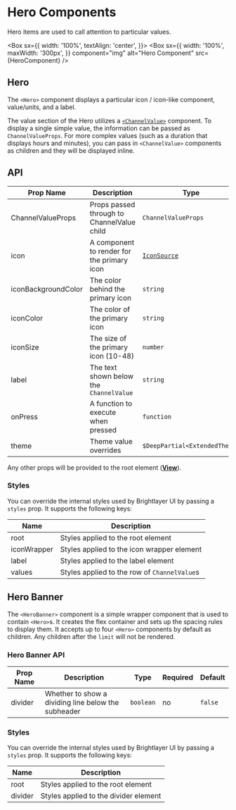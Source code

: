 
# Hero Components

Hero items are used to call attention to particular values.

<Box
  sx={{
    width: '100%',
    textAlign: 'center',
  }}>
  <Box
    sx={{
      width: '100%',
      maxWidth: '300px',
    }}
    component="img"
    alt="Hero Component"
    src={HeroComponent}
  />
</Box>

## Hero

The `<Hero>` component displays a particular icon / icon-like component, value/units, and a label.

The value section of the Hero utilizes a [`<ChannelValue>`](components/channel-value/api-docs) component. To display a single simple value, the information can be passed as `ChannelValueProps`. For more complex values (such as a duration that displays hours and minutes), you can pass in `<ChannelValue>` components as children and they will be displayed inline.

## API

<Box>

| Prop Name           | Description                                | Type                                      | Required | Default                         |
| ------------------- | ------------------------------------------ | ----------------------------------------- | -------- | ------------------------------- |
| ChannelValueProps   | Props passed through to ChannelValue child | `ChannelValueProps`                       | no       |                                 |
| icon                | A component to render for the primary icon | [`IconSource`](components/icons/api-docs) | yes      |                                 |
| iconBackgroundColor | The color behind the primary icon          | `string`                                  | no       | transparent                     |
| iconColor           | The color of the primary icon              | `string`                                  | no       | `theme.colors.onSurfaceVariant` |
| iconSize            | The size of the primary icon (10-48)       | `number`                                  | no       | 36                              |
| label               | The text shown below the `ChannelValue`    | `string`                                  | yes      |                                 |
| onPress             | A function to execute when pressed         | `function`                                | no       |                                 |
| theme               | Theme value overrides                      | `$DeepPartial<ExtendedTheme>`             | no       |                                 |

</Box>

Any other props will be provided to the root element ([**View**](https://reactnative.dev/docs/view)).

### Styles

You can override the internal styles used by Brightlayer UI by passing a `styles` prop. It supports the following keys:

| Name        | Description                                  |
| ----------- | -------------------------------------------- |
| root        | Styles applied to the root element           |
| iconWrapper | Styles applied to the icon wrapper element   |
| label       | Styles applied to the label element          |
| values      | Styles applied to the row of `ChannelValue`s |

## Hero Banner

The `<HeroBanner>` component is a simple wrapper component that is used to contain `<Hero>`s. It creates the flex container and sets up the spacing rules to display them. It accepts up to four `<Hero>` components by default as children. Any children after the `limit` will not be rendered.

### Hero Banner API

<Box>

| Prop Name | Description                                         | Type      | Required | Default |
| --------- | --------------------------------------------------- | --------- | -------- | ------- |
| divider   | Whether to show a dividing line below the subheader | `boolean` | no       | `false` |

</Box>

### Styles

You can override the internal styles used by Brightlayer UI by passing a `styles` prop. It supports the following keys:

| Name    | Description                           |
| ------- | ------------------------------------- |
| root    | Styles applied to the root element    |
| divider | Styles applied to the divider element |
